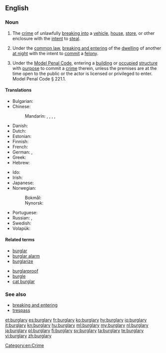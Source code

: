 ==English==

===Noun===
{{wikipedia}}
{{en-noun|burglaries}}

# The [[crime]] of unlawfully [[break in|breaking into]] a [[vehicle]], [[house]], [[store]], or other enclosure with the [[intent]] to [[steal]].
# {{context|legal|lang=en}} Under the [[common law]], [[breaking and entering]] of the [[dwelling]] of another [[at night]] with the intent to [[commit]] a [[felony]].
# {{context|legal|US|lang=en}} Under the [[w:Model Penal Code|Model Penal Code]], entering a [[building]] or [[occupied]] [[structure]] with [[purpose]] to commit a [[crime]] therein, unless the premises are at the time open to the public or the actor is licensed or privileged to enter. Model Penal Code § 221.1.

====Translations====
{{trans-top|the crime of breaking into}}
* Bulgarian: {{t|bg|кражба чрез взлом|f}}
* Chinese:
*: Mandarin: {{t|cmn|夜入私宅罪|tr=yèrùsīzháizuì|sc=Hani}}, {{t|cmn|盜竊罪|sc=Hani}}, {{t|cmn|盗窃罪|tr=dàoqièzuì|sc=Hani}}, {{t|cmn|盜竊|sc=Hani}}, {{t+|cmn|盗窃|tr=dàoqiè|sc=Hani}}
* Danish: {{t|da|indbrud}}
* Dutch: {{t+|nl|inbraak}}
* Estonian: {{t|et|vargus}}
* Finnish: {{t|fi|murto}}
* French: {{t+|fr|cambriolage|m}}
* German: {{t+|de|Einbruch|m}}, {{t|de|Einbruchdiebstahl|m}}
* Greek: {{t+|el|διάρρηξη|f|sc=Grek}}
* Hebrew: {{t|he|פריצה|f|tr=pritza}}
{{trans-mid}}
* Ido: {{t+|io|rupto-furto}}
* Irish: {{t|ga|buirgléireacht|f}}
* Japanese: {{t|ja|侵入窃盗|tr=しんにゅうせっとう, shinnyū settō|sc=Jpan}}
* Norwegian:
*: Bokmål: {{t|no|innbrudd|n}}
*: Nynorsk: {{t|nn|innbrott|n}}
* Portuguese: {{t+|pt|arrombamento|m}}
* Russian: {{t|ru|[[кража]] [[с|со]] [[взлом|взломом]]|f|tr=kráža so vzlómom|sc=Cyrl}}, {{t|ru|берглэри|n|tr=bɛ́rgleri|sc=Cyrl}} {{qualifier|usually of Anglophone countries}}
* Swedish: {{t+|sv|inbrott|n}}
* Volapük: {{t+|vo|nübreik}}
{{trans-bottom}}

====Related terms====
{{top2}}
* [[burglar]]
* [[burglar alarm]]
* [[burglarize]]
{{mid2}}
* [[burglarproof]]
* [[burgle]]
* [[cat burglar]]
{{bottom}}

===See also===
* [[breaking and entering]]
* [[trespass]]

[[Category:en:Crime]]

[[et:burglary]]
[[es:burglary]]
[[fr:burglary]]
[[ko:burglary]]
[[hy:burglary]]
[[io:burglary]]
[[it:burglary]]
[[kn:burglary]]
[[hu:burglary]]
[[ml:burglary]]
[[my:burglary]]
[[nl:burglary]]
[[ja:burglary]]
[[pl:burglary]]
[[fi:burglary]]
[[sv:burglary]]
[[ta:burglary]]
[[te:burglary]]
[[vi:burglary]]
[[zh:burglary]]
